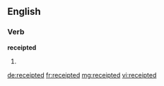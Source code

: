 ==English==

===Verb===
'''receipted'''

# {{en-past of|receipt}}

[[de:receipted]]
[[fr:receipted]]
[[mg:receipted]]
[[vi:receipted]]
